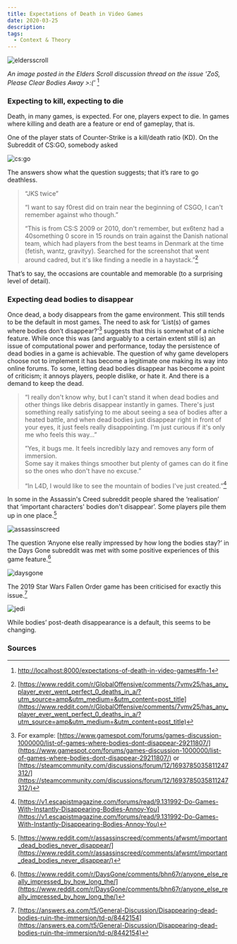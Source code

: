 ```yaml
---
title: Expectations of Death in Video Games
date: 2020-03-25
description: 
tags:
  - Context & Theory
---
```


![eldersscroll](./eldersscroll.jpg)

*An image posted in the Elders Scroll discussion thread on the issue 'ZoS, Please Clear Bodies Away >:('* [^1]

### Expecting to kill, expecting to die

Death, in many games, is expected. For one, players expect to die. In games where killing and death are a feature or end of gameplay, that is.

One of the player stats of Counter-Strike is a kill/death ratio (KD). On the Subreddit of CS:GO, somebody asked

![cs:go](./csgo.PNG)

The answers show what the question suggests; that it’s rare to go deathless.

> “JKS twice”  
>  
> “I want to say f0rest did on train near the beginning of CSGO, I can't remember against who though.”  
>  
> “This is from CS:S 2009 or 2010, don't remember, but ex6tenz had a 40something 0 score in 15 rounds on train against the Danish national team, which had players from the best teams in Denmark at the time (fetish, wantz, gravityy).
Searched for the screenshot that went around cadred, but it's like finding a needle in a haystack.”[^2]

That’s to say, the occasions are countable and memorable (to a surprising level of detail).

### Expecting dead bodies to disappear

Once dead, a body disappears from the game environment. This still tends to be the default in most games. The need to ask for ‘List(s) of games where bodies don’t disappear?’[^3] suggests that this is somewhat of a niche feature. While once this was (and arguably to a certain extent still is) an issue of computational power and performance, today the persistence of dead bodies in a game is achievable. The question of why game developers choose not to implement it has become a legitimate one making its way into online forums. To some, letting dead bodies disappear has become a point of criticism; it annoys players, people dislike, or hate it. And there is a demand to keep the dead.

> “I really don't know why, but I can't stand it when dead bodies and other things like debris disappear instantly in games. There's just something really satisfying to me about seeing a sea of bodies after a heated battle, and when dead bodies just disappear right in front of your eyes, it just feels really disappointing.
I'm just curious if it's only me who feels this way…”  
>
>”Yes, it bugs me. It feels incredibly lazy and removes any form of immersion.  
Some say it makes things smoother but plenty of games can do it fine so the ones who don't have no excuse.”  
>
> “In L4D, I would like to see the mountain of bodies I've just created.”[^4]

In some in the Assassin's Creed subreddit people shared the ‘realisation’ that ‘important characters' bodies don't disappear’. Some players pile them up in one place.[^5]

![assassinscreed](./assasins.PNG)

The question ‘Anyone else really impressed by how long the bodies stay?’ in the Days Gone subreddit was met with some positive experiences of this game feature.[^6]

![daysgone](./daysgone.PNG)

The 2019 Star Wars Fallen Order game has been criticised for exactly this issue.[^7]

![jedi](./jedi.PNG)

While bodies’ post-death disappearance is a default, this seems to be changing.

### Sources

[^1]: [http://localhost:8000/expectations-of-death-in-video-games#fn-1](http://localhost:8000/expectations-of-death-in-video-games#fn-1)

[^2]: [https://www.reddit.com/r/GlobalOffensive/comments/7vmv25/has_any_player_ever_went_perfect_0_deaths_in_a/?utm_source=amp&utm_medium=&utm_content=post_title](https://www.reddit.com/r/GlobalOffensive/comments/7vmv25/has_any_player_ever_went_perfect_0_deaths_in_a/?utm_source=amp&utm_medium=&utm_content=post_title)

[^3]: For example: [https://www.gamespot.com/forums/games-discussion-1000000/list-of-games-where-bodies-dont-disappear-29211807/](https://www.gamespot.com/forums/games-discussion-1000000/list-of-games-where-bodies-dont-disappear-29211807/) or [https://steamcommunity.com/discussions/forum/12/1693785035811247312/](https://steamcommunity.com/discussions/forum/12/1693785035811247312/)

[^4]: [https://v1.escapistmagazine.com/forums/read/9.131992-Do-Games-With-Instantly-Disappearing-Bodies-Annoy-You](https://v1.escapistmagazine.com/forums/read/9.131992-Do-Games-With-Instantly-Disappearing-Bodies-Annoy-You)

[^5]: [https://www.reddit.com/r/assassinscreed/comments/afwsmt/important_dead_bodies_never_disappear/](https://www.reddit.com/r/assassinscreed/comments/afwsmt/important_dead_bodies_never_disappear/)

[^6]: [https://www.reddit.com/r/DaysGone/comments/bhn67r/anyone_else_really_impressed_by_how_long_the/](https://www.reddit.com/r/DaysGone/comments/bhn67r/anyone_else_really_impressed_by_how_long_the/)

[^7]: [https://answers.ea.com/t5/General-Discussion/Disappearing-dead-bodies-ruin-the-immersion/td-p/8442154](https://answers.ea.com/t5/General-Discussion/Disappearing-dead-bodies-ruin-the-immersion/td-p/8442154)